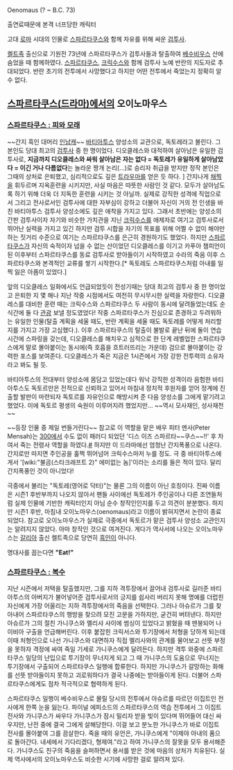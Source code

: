 Oenomaus
(? ~ B.C. 73)

출연료때문에 본격 너프당한 캐릭터

고대 [[로마]] 시대의 인물로 [[스파르타쿠스]]와 함께 자유를 위해 싸운 [[검투사]].

[[켈트]]족 출신으로 기원전 73년에 스파르타쿠스가 검투사들과 탈출하여 [[베수비우스]] 산에 숨었을 때 함께하였다. [[스파르타쿠스]], [[크릭수스]]와 함께 검투사 노예 반란의 지도자로 추대되었다. 반란 초기의 전투에서 사망했다고 하지만 어떤 전투에서 죽었는지 정확히 알 수 없다.

== [[스파르타쿠스(드라마)]]에서의 오이노마우스 ==
=== [[스파르타쿠스 : 피와 모래]] ===
~~간지 흑인 대머리 [[인남캐]]~~ [[바티아투스]] 양성소의 교관으로, 독토레라고 불린다. 그 본인도 당대 최고의 [[검투사]] 중 한 명이었다. 디오클레스와 대적하여 살아남은 유일한 검투사로, '''지금까지 디오클레스와 싸워 살아남은 자는 없다 = 독토레가 유일하게 살아남았다 = 이긴 거나 다름없다'''는 놀라운 짱개 논리(…)로 승리자 취급을 받지만 정작 본인은 그때의 상처로 은퇴했고, 심리적으로도 깊은 [[트라우마]]를 얻은 듯 하다.
]
간지나게 [[채찍]]을 휘두르며 지옥훈련을 시키지만, 사실 마음은 따뜻한 사람인 것 같다. 모두가 살아남도록 하기 위해 더욱 더 지독한 훈련을 시키는 것 아닐까. 실제로 강직한 성격에 직업으로서 그리고 전사로서인 검투사에 대한 자부심이 강하고 더불어 자신이 거의 전 인생을 바친 바티아투스 검투사 양성소에도 깊은 애착을 가지고 있다. 그래서 초반에는 양성소의 간판 검투사이자 자기와 비슷한 가치관을 지닌 [[크릭수스]]를 애제자로 여기고 검투사로서 뛰어난 실력을 가지고 있긴 하지만 검투 시합을 자기의 목표를 위해 어쩔 수 없이 해야만 하는 짓거리 수준으로 여기는 스파르타쿠스를 은근히 경원하기도 했었다. 하지만 [[스파르타쿠스/기타 창작물|스파르타쿠스]]가 자신의 숙적이자 넘을 수 없는 산이었던 디오클레스를 이기고 카푸아 챔피언이 된 이후부터 스파르타쿠스를 동료 검투사로 받아들이기 시작하였고 수라의 죽음 이후 스파르타쿠스와 본격적인 교류를 쌓기 시작한다.[* 독토레도 스파르타쿠스처럼 아내를 일찍 잃은 아픔이 있었다.]

앞의 디오클레스 일화에서도 언급되었듯이 전성기때는 당대 최고의 검투사 중 한 명이었고 은퇴한 지 몇 해나 지난 작중 시점에서도 여전히 무시무시한 실력을 자랑한다. 디오클레스를 대비한 훈련 때는 크릭수스와 스파르타쿠스 두 사람이 동시에 달려들었는데도 순식간에 둘 다 [[관광]] 보낼 정도였었다! 작중 스파르타쿠스가 진심으로 존경하고 두려워하는 유일한 인물(탈출 계획을 세울 때도, 반란 계획을 세울 때도 독토레를 어떻게 처리할지를 가지고 가장 고심했다.). 이후 스파르타쿠스의 탈출이 불발로 끝난 뒤에 둘이 연습 시간에 스파링을 갖는데, 디오클레스를 해치우고 심적으로 한 단계 레벨업한 스파르타쿠스에게 말로 몰아붙이는 동시에(즉 호흡을 흐트러뜨리는 가운데) 검으로 몰아붙이는 강력한 포스를 보여준다. 디오클레스가 죽은 지금은 1시즌에서 가장 강한 전투력의 소유자라고 봐도 될 듯. 

바티아투스의 전대부터 양성소에 몸담고 있었는데다 워낙 강직한 성격이라 음험한 바티아투스도 독토르만은 전적으로 신뢰하고 있어서 마침내 정치적 후원자를 얻어 정계에 진출할 발판이 마련되자 독토르를 자유인으로 해방시켜 준 다음 양성소를 그에게 맡기려고 했었다. 이에 독토르 평생의 숙원이 이루어지려 했었지만... ~~역시 모사재인, 성사재천~~

~~등장 인물 중 제일 번들거린다~~ 참고로 이 역할을 맡은 배우 피터 멘사(Peter Mensah)는 [[300(영화)|300]]에서 수도 없이 패러디 되었던 '디스 이즈 스파르타~~쿠스~~!!' 후 차여서 죽는 전령사 역할을 하였다.[http://www.youtube.com/watch?v=2kJiotStoA8 #] 하지만 이 드라마에선 엄청난 간지폭풍으로 나온다. 간지로만 따지면 주인공을 훌쩍 뛰어넘어 크릭수스마저 누를 정도. 극 중 바티아투스에게서 '[wiki:"불곰(스타크래프트 2)" 에미없는 놈]'이라는 소리를 들은 적이 있다. 달리 간지폭풍인 것이 아니었다!

극중에서 불리는 "독토레(영어로 닥터)"는 물론 그의 이름이 아닌 호칭이다. 진짜 이름은 시즌1 후반부까지 나오지 않아서 팬들 사이에선 독토레가 주인공이나 다른 조연들처럼 실제 인물에 기반한 캐릭터인지 아님 순수 창작인인지를 두고 의견이 분분했다. 하지만 시즌1 후반, 마침내 오이노마우스(oenomaus)라고 이름이 밝혀지면서 논란이 종료되었다. 참고로 오이노마우스가 실제로 극중에서 독토르가 맡은 검투사 양성소 교관인지는 알려지지 않았다. 아마 창작인 것으로 여겨진다. 게다가 역사서에 나오는 오이노마우스는 [[갈리아]] 출신 켈트족으로 당연히 [[흑인]]이 아니다.

명대사를 꼽는다면 '''"Eat!"'''

=== [[스파르타쿠스 : 복수]] ===
지난 시즌에서 저택을 탈출했지만, 그를 지하 격투장에서 끌어내 검투사로 길러준 바티아투스의 아버지가 불어넣어준 검투사로서의 긍지를 쉽사리 버리지 못해 명예를 더럽힌 자신에게 가장 어울리는 지하 격투장에서의 죽음을 선택한다. 그러나 아슈르가 그를 찾아내어 스파르타쿠스의 행방을 찾으려 모진 고문을 가하지만, 굳건히 버텨낸다. 하지만 아슈르가 그의 절친 가니쿠스와 멜리샤 사이에 썸싱이 있었다고 밝혔을 때 맨붕되어 나이비아 구출을 언급해버린다. 이후 붙잡힌 크릭서스와 투기장에서 처형을 당하게 되는데 이때 처형인으로 나선 가니쿠스와 대면하자 직접 멜리사와의 관계를 물어보고 선뜻 부정을 못하자 격정에 싸여 죽일 기세로 가니쿠스에게 달려든다. 하지만 격투 와중에 스파르타쿠스 일당의 난입으로 투기장이 무너지게 되고 그 때 가니쿠스의 도움으로 무너지는 투기장에서 구출되어 스파르타쿠스 일행에 합류한다. 하지만 가니쿠스가 갈망하는 화해를 선뜻 받아들이지 못하고 괴로워하다가 결국 나중에는 받아들이게 된다. 더불어 스파르타쿠스에게도 점차 적극적으로 협력하게 된다. 

스파르타쿠스 일행이 베수비우스로 몰릴 당시의 전투에서 아슈르를 따르던 이집트인 전사에게 한쪽 눈을 잃는다. 파이널 에피소드의 스파르타쿠스의 역습 전투에서 그 이집트 전사와 가니쿠스가 싸우다 가니쿠스가 잠시 밀리자 받을 빚이 있다며 뛰어들어 대신 싸우지만, 난전 중에 결국 그에게 살해당한다. 이걸 보고 분노한 가니쿠스가 바로 이집트 전사를 몰아붙여 그를 끔살한다. 죽을 때의 유언은, 가니쿠스에게 "이제야 아내의 품으로 돌아간다. 내세에서 기다리겠다, 형제여."라고 하여 가니쿠스의 잘못을 모두 용서해준다. 가니쿠스도 친구의 죽음을 슬퍼하면서 용서를 받은 것에 마음의 상처가 치유된다. 실제 역사에서의 오이노마우스도 비슷한 시기에 사망한 걸로 알려져 있다.
